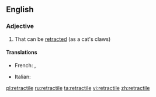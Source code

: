 ==English==

===Adjective===
{{en-adj}}

# That can be [[retract]]ed (as a cat's claws)

====Translations====
{{trans-top}}
* French: {{t+|fr|rétractable|m|f}}, {{t+|fr|rétractile|m|f}}
{{trans-mid}}
* Italian: {{t+|it|retrattile}}
{{trans-bottom}}

[[pl:retractile]]
[[ru:retractile]]
[[ta:retractile]]
[[vi:retractile]]
[[zh:retractile]]